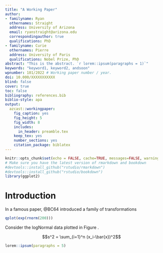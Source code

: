 ```yaml
---
title: "A Working Paper"
author:
- familyname: Ryan
  othernames: Straight
  address: University of Arizona
  email: ryanstraight@arizona.edu
  correspondingauthor: true
  qualifications: PhD
- familyname: Curie
  othernames: Pierre
  address: University of Paris
  qualifications: Nobel Prize, PhD
abstract: "This is the abstract. `r lorem::ipsum(paragraphs = 1)`"
keywords: "keyword1, keyword2, andsoon"
wpnumber: 101/2022 # Working paper number / year.
doi: 10.000/XXXXXXXXXXX
blind: false
cover: true
toc: false
bibliography: references.bib
biblio-style: apa
output:
  azcast::workingpaper:
    fig_caption: yes
    fig_height: 5
    fig_width: 8
    includes:
      in_header: preamble.tex
    keep_tex: yes
    number_sections: yes
    citation_package: biblatex
---
```


```r
knitr::opts_chunk$set(echo = FALSE, cache=TRUE, messages=FALSE, warning=FALSE)
# Make sure you have the latest version of rmarkdown and bookdown
#devtools::install_github("rstudio/rmarkdown")
#devtools::install_github("rstudio/bookdown")
library(ggplot2)
```


# Introduction

In a famous paper, @BC64 introduced a family of transformations \dots

```r
qplot(exp(rnorm(200)))
```

Consider the logNormal data plotted in Figure \ref{fig:histogram}.

$$s^2 = \sum_{i=1}^n (x_i-\bar{x})^2$$

```r
lorem::ipsum(paragraphs = 5)
```

